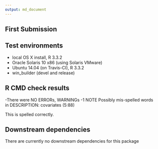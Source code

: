 ```yaml
---
output: md_document
---
```

## First Submission 

## Test environments
* local OS X install, R 3.3.2
* Oracle Solaris 10 x86 (using Solaris VMware)
* Ubuntu 14.04 (on Travis-CI), R 3.3.2
* win_builder (devel and release)


## R CMD check results

 -There were NO ERRORs, WARNINGs
 -1 NOTE 
 Possibly mis-spelled words in DESCRIPTION:
  covariates (5:88)
  
  This is spelled correctly.
 
## Downstream dependencies
   There are currently no downstream dependencies for this package

